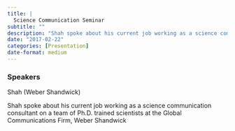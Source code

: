 ```yaml
---
title: |
  Science Communication Seminar
subtitle: ""
description: "Shah spoke about his current job working as a science communication consultant on a team of Ph.D. "
date: "2017-02-22"
categories: [Presentation]
date-format: medium 
---
```


### Speakers  
Shah (Weber Shandwick)

Shah spoke about his current job working as a science communication consultant on a team of Ph.D. trained scientists at the Global Communications Firm, Weber Shandwick

